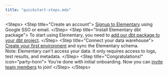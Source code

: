 ```yaml
---
title: "quickstart-steps.mdx"
---
```


&lt;Steps&gt;
  &lt;Step title="Create an account"&gt;
    [Signup to Elementary](https://elementary-data.frontegg.com/oauth/account/sign-up) using Google SSO or email.
  &lt;/Step&gt;
  &lt;Step title="Install Elementary dbt package"&gt;
    To start using Elementary, you need to [add our dbt package to your dbt project](/cloud/onboarding/quickstart-dbt-package).
  &lt;/Step&gt;
  &lt;Step title="Connect your data warehouse"&gt;
    [Create your first environment](/cloud/onboarding/connect-data-warehouse) and sync the Elementary schema.  
    Note: Elementary can't access your data. It only requires access to logs, test results, and metadata.
  &lt;/Step&gt;
  &lt;Step title="Congratulations!" icon="party-horn"&gt;
    You're done with initial onboarding. Now you can [invite team members](/cloud/manage-team) to join!
  &lt;/Step&gt;
&lt;/Steps&gt;

